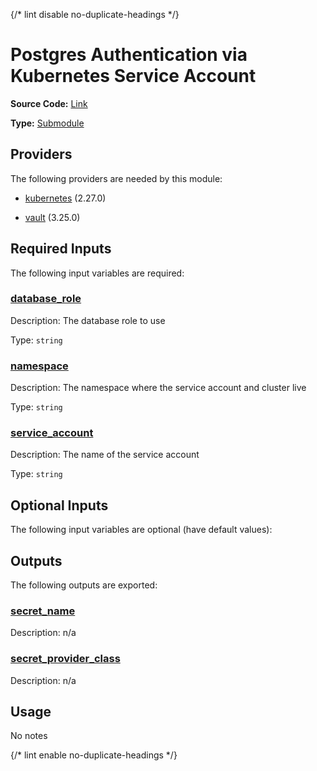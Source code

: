 {/* lint disable no-duplicate-headings */}

# Postgres Authentication via Kubernetes Service Account

**Source Code:** [Link](https://github.com/Panfactum/stack/tree/__currentPanfactumVersion__/packages/terraform/kube_sa_auth_pg)

**Type:** [Submodule](./overview)

## Providers

The following providers are needed by this module:

* [kubernetes](https://registry.terraform.io/providers/hashicorp/kubernetes/2.27.0/docs) (2.27.0)

* [vault](https://registry.terraform.io/providers/hashicorp/vault/3.25.0/docs) (3.25.0)

## Required Inputs

The following input variables are required:

### <a name="input_database_role" /> [database\_role](#input_database_role)

Description: The database role to use

Type: `string`

### <a name="input_namespace" /> [namespace](#input_namespace)

Description: The namespace where the service account and cluster live

Type: `string`

### <a name="input_service_account" /> [service\_account](#input_service_account)

Description: The name of the service account

Type: `string`

## Optional Inputs

The following input variables are optional (have default values):

## Outputs

The following outputs are exported:

### <a name="output_secret_name" /> [secret\_name](#output_secret_name)

Description: n/a

### <a name="output_secret_provider_class" /> [secret\_provider\_class](#output_secret_provider_class)

Description: n/a

## Usage

No notes

{/* lint enable no-duplicate-headings */}
